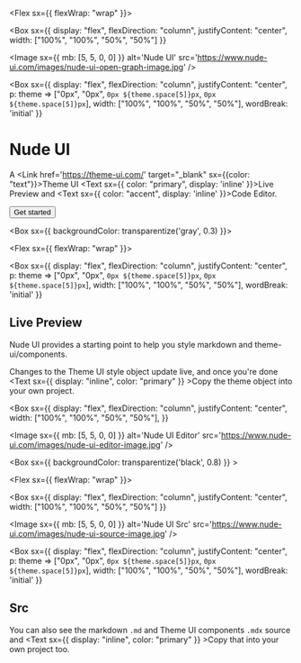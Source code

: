 

<Box>
  <Container>

  <Flex sx={{ flexWrap: "wrap" }}>

  <Box 
    sx={{ 
      display: "flex",
      flexDirection: "column",
      justifyContent: "center",
      width: ["100%", "100%", "50%", "50%"] 
    }}
  >
  
  <Image sx={{ mb: [5, 5, 0, 0] }} alt='Nude UI' src='https://www.nude-ui.com/images/nude-ui-open-graph-image.jpg' />
  
  </Box>

  <Box
    sx={{
      display: "flex",
      flexDirection: "column",
      justifyContent: "center",
      p: theme => ["0px", "0px", `0px ${theme.space[5]}px`, `0px ${theme.space[5]}px`],
      width: ["100%", "100%", "50%", "50%"],
      wordBreak: 'initial'
    }}
  >

  # Nude UI 

  A <Link href='https://theme-ui.com/' target="_blank" sx={{color: "text"}}>Theme UI</Link> <Text sx={{ color: "primary", display: 'inline' }}>Live Preview</Text> and <Text sx={{ color: "accent", display: 'inline' }}>Code Editor.</Text>

  <Link href="/editor">
    <Button variant='secondary'>Get started</Button>
  </Link>

  </Box>

  </Flex>

  </Container>
</Box>

<Box sx={{ backgroundColor: transparentize('gray', 0.3) }}>

  <Container>

  <Flex sx={{ flexWrap: "wrap" }}>

  <Box 
    sx={{ 
      display: "flex",
      flexDirection: "column",
      justifyContent: "center",
      p: theme => ["0px", "0px", `0px ${theme.space[5]}px`, `0px ${theme.space[5]}px`],
      width: ["100%", "100%", "50%", "50%"],
      wordBreak: 'initial' 
    }}
  >

  ## Live Preview 

  Nude UI provides a starting point to help you style markdown and theme-ui/components.

  Changes to the Theme UI style object update live, and once you're done <Text sx={{ display: "inline", color: "primary" }} >Copy</Text> the theme object into your own project. 
  
  </Box>

  <Box
    sx={{
      display: "flex",
      flexDirection: "column",
      justifyContent: "center",
      width: ["100%", "100%", "50%", "50%"],
    }}
  >

  <Image sx={{ mb: [5, 5, 0, 0] }} alt='Nude UI Editor' src='https://www.nude-ui.com/images/nude-ui-editor-image.jpg' />

  </Box>

  </Flex>


  </Container>

</Box>

<Box sx={{ backgroundColor: transparentize('black', 0.8) }} >
  <Container>

  <Flex sx={{ flexWrap: "wrap" }}>

  <Box 
    sx={{ 
      display: "flex",
      flexDirection: "column",
      justifyContent: "center",
      width: ["100%", "100%", "50%", "50%"] 
    }}
  >
  
  <Image sx={{ mb: [5, 5, 0, 0] }} alt='Nude UI Src' src='https://www.nude-ui.com/images/nude-ui-source-image.jpg' />
  
  </Box>

  <Box
    sx={{
      display: "flex",
      flexDirection: "column",
      justifyContent: "center",
      p: theme => ["0px", "0px", `0px ${theme.space[5]}px`, `0px ${theme.space[5]}px`],
      width: ["100%", "100%", "50%", "50%"],
      wordBreak: 'initial'
    }}
  >

  ## Src

  You can also see the markdown `.md` and Theme UI components `.mdx` source and <Text sx={{ display: "inline", color: "primary" }} >Copy</Text> that into your own project too.

  </Box>

  </Flex>

  </Container>
</Box>
